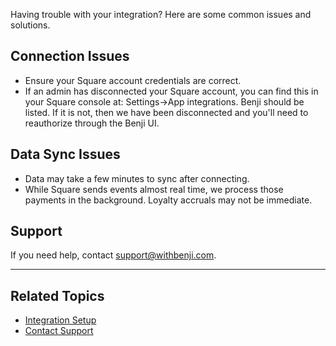 Having trouble with your integration? Here are some common issues and solutions.

## Connection Issues
- Ensure your Square account credentials are correct.
- If an admin has disconnected your Square account, you can find this in your Square console at: Settings->App integrations. Benji should be listed. If it is not, then we have been disconnected and you'll need to reauthorize through the Benji UI.

## Data Sync Issues
- Data may take a few minutes to sync after connecting.
- While Square sends events almost real time, we process those payments in the background. Loyalty accruals may not be immediate.

## Support
If you need help, contact [support@withbenji.com](mailto:support@withbenji.com). 

---

## Related Topics
- [Integration Setup](./setup)
- [Contact Support](mailto:support@withbenji.com) 
